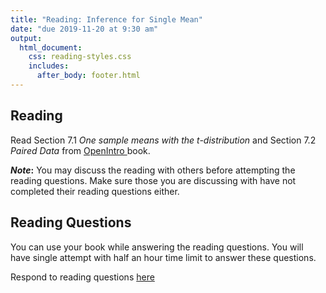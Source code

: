 ```yaml
---
title: "Reading: Inference for Single Mean"
date: "due 2019-11-20 at 9:30 am"
output: 
  html_document:
    css: reading-styles.css 
    includes:
      after_body: footer.html
---
```


## Reading



Read Section 7.1 _One sample means with the t-distribution_ and Section 7.2 _Paired Data_ from <a href = "https://leanpub.com/openintro-statistics"> OpenIntro </a> book.



__$Note$:__ You may discuss the reading with others before attempting the reading questions. Make sure those you are discussing with have not completed their reading questions either. 

## Reading Questions

You can use your book while answering the reading questions. You will have single attempt with half an hour time limit to answer these questions.

Respond to reading questions <a href="https://canvas.eee.uci.edu/courses/19775/quizzes/72737"> here </a>

<br>
<br>
<br>

